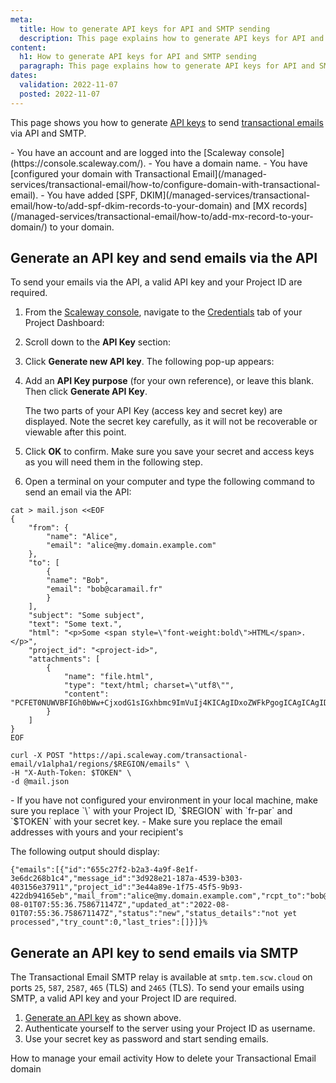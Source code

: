 ```yaml
---
meta:
  title: How to generate API keys for API and SMTP sending
  description: This page explains how to generate API keys for API and SMTP sending
content:
  h1: How to generate API keys for API and SMTP sending
  paragraph: This page explains how to generate API keys for API and SMTP sending
dates:
  validation: 2022-11-07
  posted: 2022-11-07
---
```


This page shows you how to generate [API keys](/console/my-account/concepts/#api-key) to send [transactional emails](/managed-services/transactional-email/concepts/#transactional-email) via API and SMTP.

<Message type="requirement">
  - You have an account and are logged into the [Scaleway console](https://console.scaleway.com/).
  - You have a domain name.
  - You have [configured your domain with Transactional Email](/managed-services/transactional-email/how-to/configure-domain-with-transactional-email).
  - You have added [SPF, DKIM](/managed-services/transactional-email/how-to/add-spf-dkim-records-to-your-domain) and [MX records](/managed-services/transactional-email/how-to/add-mx-record-to-your-domain/) to your domain.
</Message>

## Generate an API key and send emails via the API

To send your emails via the API, a valid API key and your Project ID are required.

1. From the [Scaleway console](https://console.scaleway.com), navigate to the [Credentials](/console/my-account/concepts#credentials) tab of your Project Dashboard:
        <Lightbox src="scaleway-credentials-nav.webp" alt="" />
2. Scroll down to the **API Key** section:
        <Lightbox src="scaleway-api-keys.webp" alt="" />
3. Click **Generate new API key**. The following pop-up appears:
        <Lightbox src="scaleway-api-key-purpose.webp" alt="" />
4. Add an **API Key purpose** (for your own reference), or leave this blank. Then click **Generate API Key**.

    The two parts of your API Key (access key and secret key) are displayed. Note the secret key carefully, as it will not be recoverable or viewable after this point.
        <Lightbox src="scaleway-generate-api-key.webp" alt="" />
5. Click **OK** to confirm.
        <Message type="important">
        Make sure you save your secret and access keys as you will need them in the following step.
        </Message>
6. Open a terminal on your computer and type the following command to send an email via the API:

```
cat > mail.json <<EOF
{
    "from": {
        "name": "Alice",
        "email": "alice@my.domain.example.com"
    },
    "to": [
        {
        "name": "Bob",
        "email": "bob@caramail.fr"
        }
    ],
    "subject": "Some subject",
    "text": "Some text.",
    "html": "<p>Some <span style=\"font-weight:bold\">HTML</span>.</p>",
    "project_id": "<project-id>",
    "attachments": [
        {
            "name": "file.html",
            "type": "text/html; charset=\"utf8\"",
            "content": "PCFET0NUWVBFIGh0bWw+CjxodG1sIGxhbmc9ImVuIj4KICAgIDxoZWFkPgogICAgICAgIDxtZXRhIGNoYXJzZXQ9InV0Zi04Ij4KICAgICAgICA8dGl0bGU+dGl0bGU8L3RpdGxlPgogICAgPC9oZWFkPgogICAgPGJvZHk+CiAgICAgICAgPHA+SGVsbG8gPHNwYW4gc3R5bGU9ImNvbG9yOmJsdWUiPndvcmxkPC9zcGFuPiE8L3A+CiAgICA8L2JvZHk+CjwvaHRtbD4="
        }
    ]
}
EOF

curl -X POST "https://api.scaleway.com/transactional-email/v1alpha1/regions/$REGION/emails" \
-H "X-Auth-Token: $TOKEN" \
-d @mail.json
```

<Message type="important">
 - If you have not configured your environment in your local machine, make sure you replace `\<project_id\>` with your Project ID, `$REGION` with `fr-par` and `$TOKEN` with your secret key.
 - Make sure you replace the email addresses with yours and your recipient's
</Message>

The following output should display:

```
{"emails":[{"id":"655c27f2-b2a3-4a9f-8e1f-3e6dc268b1c4","message_id":"3d928e21-187a-4539-b303-403156e37911","project_id":"3e44a89e-1f75-45f5-9b93-422db94165eb","mail_from":"alice@my.domain.example.com","rcpt_to":"bob@caramail.fr","rcpt_type":"to","created_at":"2022-08-01T07:55:36.758671147Z","updated_at":"2022-08-01T07:55:36.758671147Z","status":"new","status_details":"not yet processed","try_count":0,"last_tries":[]}]}%
```

## Generate an API key to send emails via SMTP

The Transactional Email SMTP relay is available at `smtp.tem.scw.cloud` on ports `25`, `587`, `2587`, `465` (TLS) and `2465` (TLS).
To send your emails using SMTP, a valid API key and your Project ID are required.

1. [Generate an API key](/managed-services/transactional-email/how-to/generate-api-keys-for-api-and-smtp-sending#generate-an-api-key-and-send-emails-via-the-api) as shown above.
2. Authenticate yourself to the server using your Project ID as username.
3. Use your secret key as password and start sending emails.

<Navigation title="See Also">
  <PreviousButton to="/managed-services/transactional-email/how-to/manage-email-activity/">How to manage your email activity</PreviousButton>
  <NextButton to="/managed-services/transactional-email/how-to/delete-tem-domain/">How to delete your Transactional Email domain</NextButton>
</Navigation>